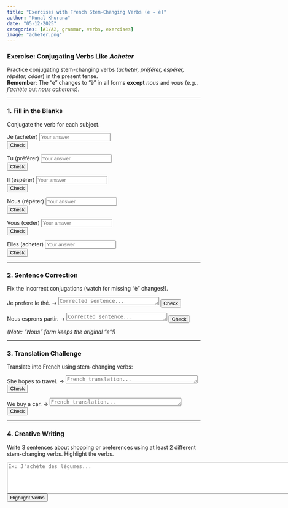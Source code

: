 ```yaml
---
title: "Exercises with French Stem-Changing Verbs (e → è)"
author: "Kunal Khurana"
date: "05-12-2025"
categories: [A1/A2, grammar, verbs, exercises]
image: "acheter.png"
---
```


::: {.content-visible when-profile="english"}

### Exercise: Conjugating Verbs Like *Acheter*  
Practice conjugating stem-changing verbs (*acheter, préférer, espérer, répéter, céder*) in the present tense.  
**Remember**: The "e" changes to "è" in all forms **except** *nous* and *vous* (e.g., *j'achète* but *nous achetons*).

---

### 1. Fill in the Blanks  
Conjugate the verb for each subject.

Je (acheter) <input type="text" placeholder="Your answer">  
<button onclick="revealAnswer(this, 'J\'achète un livre.')">Check</button>  
<span class="feedback"></span>

Tu (préférer) <input type="text" placeholder="Your answer">  
<button onclick="revealAnswer(this, 'Tu préfères le café.')">Check</button>  
<span class="feedback"></span>

Il (espérer) <input type="text" placeholder="Your answer">  
<button onclick="revealAnswer(this, 'Il espère gagner.')">Check</button>  
<span class="feedback"></span>

Nous (répéter) <input type="text" placeholder="Your answer">  
<button onclick="revealAnswer(this, 'Nous répétons la chanson.')">Check</button>  
<span class="feedback"></span>

Vous (céder) <input type="text" placeholder="Your answer">  
<button onclick="revealAnswer(this, 'Vous cédez la place.')">Check</button>  
<span class="feedback"></span>

Elles (acheter) <input type="text" placeholder="Your answer">  
<button onclick="revealAnswer(this, 'Elles achètent des fleurs.')">Check</button>  
<span class="feedback"></span>

<script>
function revealAnswer(button, correctAnswer) {
    const feedback = button.nextElementSibling.nextElementSibling;
    feedback.textContent = correctAnswer;
    feedback.style.color = "blue";
}
</script>

---

### 2. Sentence Correction  
Fix the incorrect conjugations (watch for missing "è" changes!).

Je prefere le thé. → <textarea rows="1" cols="30" placeholder="Corrected sentence..."></textarea>  
<button onclick="checkCorrection(this.previousElementSibling, 'Je préfère le thé.')">Check</button>  
<span class="feedback"></span>

Nous esprons partir. → <textarea rows="1" cols="30" placeholder="Corrected sentence..."></textarea>  
<button onclick="checkCorrection(this.previousElementSibling, 'Nous espérons partir.')">Check</button>  
<span class="feedback"></span>  

*(Note: "Nous" form keeps the original "e"!)*  

---

### 3. Translation Challenge  
Translate into French using stem-changing verbs:

She hopes to travel. → <textarea rows="1" cols="40" placeholder="French translation..."></textarea>  
<button onclick="checkTranslation(this.previousElementSibling, 'Elle espère voyager.')">Check</button>  
<span class="feedback"></span>  

We buy a car. → <textarea rows="1" cols="40" placeholder="French translation..."></textarea>  
<button onclick="checkTranslation(this.previousElementSibling, 'Nous achetons une voiture.')">Check</button>  
<span class="feedback"></span>  

---

### 4. Creative Writing  
Write 3 sentences about shopping or preferences using at least 2 different stem-changing verbs. Highlight the verbs.  

<textarea rows="5" cols="100" placeholder="Ex: J'achète des légumes..."></textarea>  
<button onclick="highlightStemChangeVerbs(this.previousElementSibling)">Highlight Verbs</button>  
<div class="feedback"></div>  

<script>
function checkAnswer(input, correctAnswer) {
    const userAnswer = input.value.trim().toLowerCase();
    const feedback = input.nextElementSibling;
    if (userAnswer === correctAnswer) {
        feedback.textContent = "✓ Correct!";
        feedback.style.color = "green";
    } else if (userAnswer) {
        feedback.textContent = `✗ Try again. Hint: "${correctAnswer}"`;
        feedback.style.color = "red";
    } else {
        feedback.textContent = "";
    }
}

function checkCorrection(textareaElement, correctAnswer) {  
    const userText = textareaElement.value.trim();  
    const feedback = textareaElement.nextElementSibling.nextElementSibling;  
    if (userText === correctAnswer) {  
        feedback.textContent = "✓ Perfect!";  
        feedback.style.color = "green";  
    } else {  
        feedback.textContent = `✓ Suggested: "${correctAnswer}"`;  
        feedback.style.color = "blue";  
    }  
}  

function checkTranslation(textarea, correctAnswer) {
  const feedback = textarea.nextElementSibling.nextElementSibling;
  if (textarea.value.trim().toLowerCase() === correctAnswer.toLowerCase()) {
    feedback.textContent = "✓ Perfect!";
    feedback.style.color = "green";
  } else {
    feedback.textContent = `✓ Suggested: "${correctAnswer}"`;
    feedback.style.color = "blue";
  }
}

function highlightStemChangeVerbs(textareaElement) {  
    const verbs = ["acheter", "préférer", "espérer", "répéter", "céder"];  
    let text = textareaElement.value;  
    verbs.forEach(verb => {  
        const regex = new RegExp(`\\b${verb}\\b`, "gi");  
        text = text.replace(regex, `<span style="background-color: #FFD700">${verb}</span>`);  
    });  
    const feedback = textareaElement.nextElementSibling.nextElementSibling;  
    feedback.innerHTML = "<strong>Stem-changing verbs used:</strong><br>" + text;  
}  
</script>  

:::